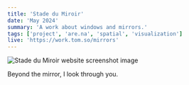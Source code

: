 ```yaml
---
title: 'Stade du Miroir'
date: 'May 2024'
summary: 'A work about windows and mirrors.'
tags: ['project', 'are.na', 'spatial', 'visualization']
live: 'https://work.tom.so/mirrors'
---
```


<Image
	src='/mirror.png'
	width={700}
	height={300}
	alt='Stade du Miroir website screenshot image'
	className='py-4'
/>

Beyond the mirror, I look through you.
